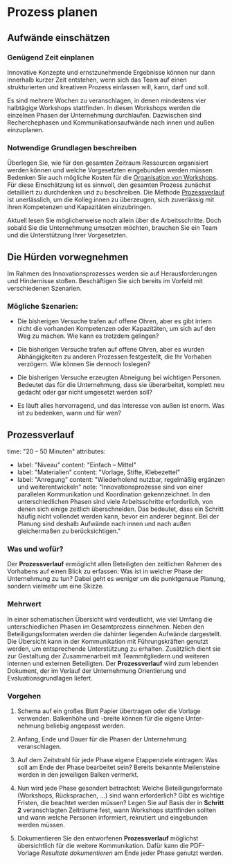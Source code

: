 


# Prozess planen

## Aufwände einschätzen

### Genügend Zeit einplanen

Innovative Konzepte und ernstzunehmende Ergebnisse können nur dann innerhalb kurzer Zeit entstehen, wenn sich das Team auf einen strukturierten und kreativen Prozess einlassen will, kann, darf und soll.

Es sind mehrere Wochen zu veranschlagen, in denen mindestens vier halbtägige Workshops stattfinden. In diesen Workshops werden die einzelnen Phasen der Unternehmung durchlaufen. Dazwischen sind Recherchephasen und Kommunikationsaufwände nach innen und außen einzuplanen.

### Notwendige Grundlagen beschreiben

Überlegen Sie, wie für den gesamten Zeitraum Ressourcen organisiert werden können und welche Vorgesetzten eingebunden werden müssen. Bedenken Sie auch mögliche Kosten für die [Organisation von Workshops](/buch/vorbereiten/arbeitsgrundlagen-schaffen). Für diese Einschätzung ist es sinnvoll, den gesamten Prozess zunächst detailliert zu durchdenken und zu beschreiben. Die Methode [Prozessverlauf](#prozessverlauf) ist unerlässlich, um die Kolleg:innen zu überzeugen, sich zuverlässig mit ihren Kompetenzen und Kapazitäten einzubringen.

Aktuell lesen Sie möglicherweise noch allein über die Arbeitsschritte. Doch sobald Sie die Unternehmung umsetzen möchten, brauchen Sie ein Team und die Unterstützung Ihrer Vorgesetzten.

## Die Hürden vorwegnehmen

Im Rahmen des Innovationsprozesses werden sie auf Herausforderungen und Hindernisse stoßen. Beschäftigen Sie sich bereits im Vorfeld mit verschiedenen Szenarien.

### Mögliche Szenarien:

- Die bisherigen Versuche trafen auf offene Ohren, aber es gibt intern nicht die vorhanden Kompetenzen oder Kapazitäten, um sich auf den Weg zu machen. Wie kann es trotzdem gelingen?

- Die bisherigen Versuche trafen auf offene Ohren, aber es wurden Abhängigkeiten zu anderen Prozessen festgestellt, die Ihr Vorhaben verzögern. Wie können Sie dennoch loslegen?

- Die bisherigen Versuche erzeugten Abneigung bei wichtigen Personen. Bedeutet das für die Unternehmung, dass sie überarbeitet, komplett neu gedacht oder gar nicht umgesetzt werden soll?

- Es läuft alles hervorragend, und das Interesse von außen ist enorm. Was ist zu bedenken, wann und für wen?

## Prozessverlauf

time: "20 – 50 Minuten"
attributes:
  - label: "Niveau"
    content: "Einfach – Mittel"
  - label: "Materialien"
    content: "Vorlage, Stifte, Klebezettel"
  - label: "Anregung"
    content: "Wiederholend nutzbar, regelmäßig ergänzen und weiterentwickeln"
note: "Innovationsprozesse sind von einer parallelen Kommunikation und Koordination gekennzeichnet. In den unterschiedlichen Phasen sind viele Arbeitsschritte erforderlich, von denen sich einige zeitlich überschneiden. Das bedeutet, dass ein Schritt häufig nicht vollendet werden kann, bevor ein anderer beginnt. Bei der Planung sind deshalb Aufwände nach innen und nach außen gleichermaßen zu berücksichtigen."


### Was und wofür?

Der **Prozessverlauf** ermöglicht allen Beteiligten den zeitlichen Rahmen des Vorhabens auf einen Blick zu erfassen: Was ist in welcher Phase der Unternehmung zu tun? Dabei geht es weniger um die punktgenaue Planung, sondern vielmehr um eine Skizze.

### Mehrwert

In einer schematischen Übersicht wird verdeutlicht, wie viel Umfang die unterschiedlichen Phasen im Gesamtprozess einnehmen. Neben den Beteiligungsformaten werden die dahinter liegenden Aufwände dargestellt. Die Übersicht kann in der Kommunikation mit Führungskräften genutzt werden, um entsprechende Unterstützung zu erhalten. Zusätzlich dient sie zur Gestaltung der Zusammenarbeit mit Teammitgliedern und weiteren internen und externen Beteiligten. Der **Prozessverlauf** wird zum lebenden Dokument, der im Verlauf der Unternehmung Orientierung und Evaluationsgrundlagen liefert.

### Vorgehen

1. Schema auf ein großes Blatt Papier übertragen oder die Vorlage verwenden. Balkenhöhe und -breite können für die eigene Unter-nehmung beliebig angepasst werden.

2. Anfang, Ende und Dauer für die Phasen der Unternehmung veranschlagen.

3. Auf dem Zeitstrahl für jede Phase eigene Etappenziele eintragen: Was soll am Ende der Phase bearbeitet sein? Bereits bekannte Meilensteine werden in den jeweiligen Balken vermerkt.

4. Nun wird jede Phase gesondert betrachtet: Welche Beteiligungsformate (Workshops, Rücksprachen, …) sind wann erforderlich? Gibt es wichtige Fristen, die beachtet werden müssen? Legen Sie auf Basis der in **Schritt 2** veranschlagten Zeiträume fest, wann Workshops stattfinden sollten und wann welche Personen informiert, rekrutiert und eingebunden werden müssen.

5. Dokumentieren Sie den entworfenen **Prozessverlauf** möglichst übersichtlich für die weitere Kommunikation. Dafür kann die PDF-Vorlage _Resultate dokumentieren_ am Ende jeder Phase genutzt werden.
